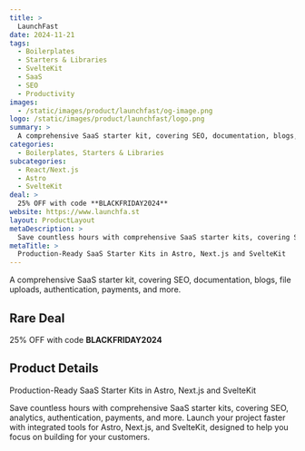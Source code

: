 ```yaml
---
title: >
  LaunchFast
date: 2024-11-21
tags:
  - Boilerplates
  - Starters & Libraries
  - SvelteKit
  - SaaS
  - SEO
  - Productivity
images:
  - /static/images/product/launchfast/og-image.png
logo: /static/images/product/launchfast/logo.png
summary: >
  A comprehensive SaaS starter kit, covering SEO, documentation, blogs, file uploads, authentication, payments, and more.
categories:
  - Boilerplates, Starters & Libraries
subcategories:
  - React/Next.js
  - Astro
  - SvelteKit
deal: >
  25% OFF with code **BLACKFRIDAY2024**
website: https://www.launchfa.st
layout: ProductLayout
metaDescription: >
  Save countless hours with comprehensive SaaS starter kits, covering SEO, analytics, authentication, payments, and more. Launch your project faster with integrated tools for Astro, Next.js, and SvelteKit, designed to help you focus on building for your customers.
metaTitle: >
  Production-Ready SaaS Starter Kits in Astro, Next.js and SvelteKit
---
```

A comprehensive SaaS starter kit, covering SEO, documentation, blogs, file uploads, authentication, payments, and more.

## Rare Deal

25% OFF with code **BLACKFRIDAY2024**

## Product Details
Production-Ready SaaS Starter Kits in Astro, Next.js and SvelteKit

Save countless hours with comprehensive SaaS starter kits, covering SEO, analytics, authentication, payments, and more. Launch your project faster with integrated tools for Astro, Next.js, and SvelteKit, designed to help you focus on building for your customers.
